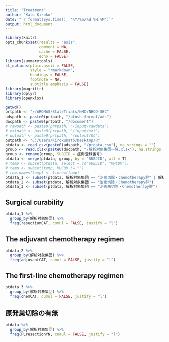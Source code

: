 ```yaml
---
title: "Treatment"
author: "Kato Kiroku"
date: "`r format(Sys.time(), '%Y/%m/%d %H:%M')`"
output: html_document
---
```


```r
library(knitr)
opts_chunk$set(results = "asis",
               comment = NA,
               cache = FALSE,
               echo = FALSE)
library(summarytools)
st_options(plain.ascii = FALSE,
           style = "rmarkdown",
           headings = FALSE,
           footnote = NA,
           subtitle.emphasis = FALSE)
library(magrittr)
library(dplyr)
library(openxlsx)
```

```r
getwd()
prtpath <- "//ARONAS/Stat/Trials/NHO/NHOD-SBC"
adspath <- paste0(prtpath, "/ptosh-format/ads")
docpath <- paste0(prtpath, "/document")
# rawpath <- paste0(prtpath, "/input/rawdata")
# extpath <- paste0(prtpath, "/input/ext")
# outpath <- paste0(prtpath, "/output/QC")
outpath <- "C:/Users/KirokuKato/Desktop/R"
ptdata <- read.csv(paste0(adspath, "/ptdata.csv"), na.strings = "")
group <- read.xlsx(paste0(docpath, "/解析対象集団一覧.xlsx"), na.strings = "")
group <- rename(group, SUBJID = 症例登録番号)
ptdata <- merge(ptdata, group, by = "SUBJID", all = T)
# temp <- subset(ptdata, select = c("SUBJID", "MHCOM"))
# temp <- subset(temp, MHCOM != "")
# row.names(temp) <- 1:nrow(temp)
ptdata_1 <- subset(ptdata, 解析対象集団 == "治癒切除・Chemotherapy群" | 解析対象集団 ==  "治癒切除・non-Chemotherapy群")
ptdata_2 <- subset(ptdata, 解析対象集団 == "治癒切除・Chemotherapy群")
ptdata_3 <- subset(ptdata, 解析対象集団 == "治癒未切除・Chemotherapy群")
```

## Surgical curability
```r
ptdata_1 %>%
  group_by(解析対象集団) %>%
  freq(resectionCAT, cumul = FALSE, justify = "l")
```

## The adjuvant chemotherapy regimen
```r
ptdata_2 %>%
  group_by(解析対象集団) %>%
  freq(adjuvantCAT, cumul = FALSE, justify = "l")
```

## The first-line chemotherapy regimen
```r
ptdata_3 %>%
  group_by(解析対象集団) %>%
  freq(chemCAT, cumul = FALSE, justify = "l")
```

## 原発巣切除の有無
```r
ptdata %>%
  group_by(解析対象集団) %>%
  freq(PLresectionYN, cumul = FALSE, justify = "l")
```
